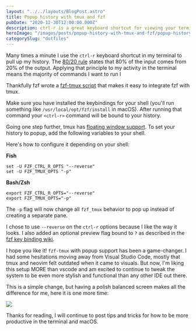 ```yaml
---
layout: "../../layouts/BlogPost.astro"
title: Popup history with tmux and fzf
pubDate: "2020-12-30T12:00:00.000Z"
description: ctrl-r is a great keyboard shortcut for viewing your terminal history and rerun commands.
heroImage: "/images/posts/popup-history-with-tmux-and-fzf/popup-history-with-tmux-and-fzf.jpeg"
categorySlug: "dotfiles"
---
```


Many times a minute I use the `ctrl-r` keyboard shortcut in my terminal to pull up my history. The [80/20 rule](https://en.wikipedia.org/wiki/Pareto_principle) states that 80% of the input comes from 20% of the output. Applying that principle to my activity in the terminal means the majority of commands I want to run I

Thankfully fzf wrote a [fzf-tmux script](https://github.com/junegunn/fzf/blob/master/bin/fzf-tmux) that makes it easy to integrate fzf with tmux.

Make sure you have installed the keybindings for your shell (you'll run something like `/usr/local/opt/fzf/install` in macOS). After running that command your `<ctrl-r>` command will be bound to your history.

Going one step further, tmux has [floating window support](https://github.com/tmux/tmux/issues/1842). To set your history to popup, add the following variables to your shell.

Here's how to configure it depending on your shell:

**Fish**

```fish
set -U FZF_CTRL_R_OPTS "--reverse"
set -U FZF_TMUX_OPTS "-p"
```

**Bash/Zsh**

```shell
export FZF_CTRL_R_OPTS="--reverse"
export FZF_TMUX_OPTS="-p"
```

The `-p` flag will now change all `fzf_tmux` behavior to pop up instead of creating a separate pane.

I chose to use `--reverse` on the `ctrl-r` options because I like the way it looks. I also added an optional preview flag bound to `?` as described in the [fzf key binding wiki](https://github.com/junegunn/fzf/wiki/Configuring-shell-key-bindings#ctrl-r).

I hope you like it! `fzf-tmux` with popup support has been a game-changer. I had some hesitations moving away from Visual Studio Code, mostly that tmux and neovim felt outdated when it came to visuals. But now, I'm liking this setup MORE than vscode and am excited to continue to tweak the system to be even more stylish and functional than any other IDE out there.

This is a simple change, but having a polish balanced screen makes all the difference for me, here it is one more time:

<img
  class="rounded-md shadow-md overflow-hidden"
  src="/images/posts/popup-history-with-tmux-and-fzf/popup-history-with-tmux-and-fzf.jpeg"
/>

Thanks for reading, I will continue to post tips and tricks for how to be more productive in the terminal and macOS.
